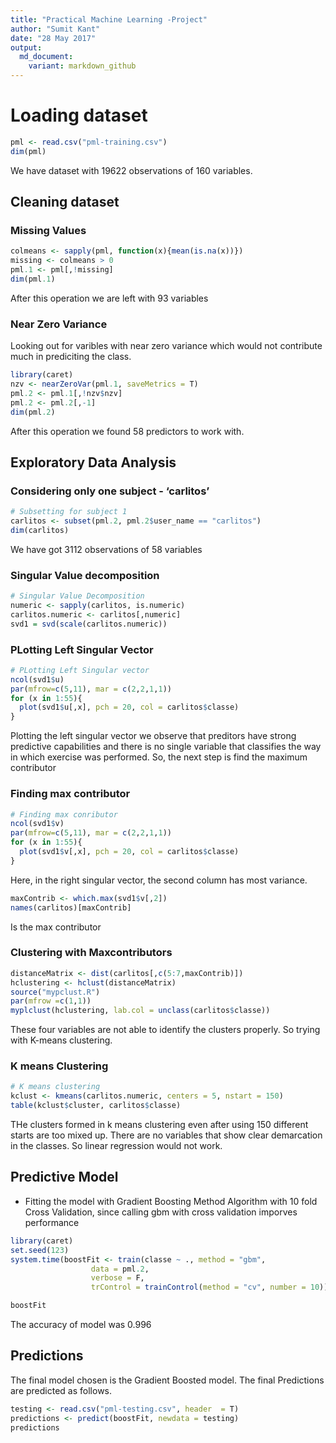 ```yaml
---
title: "Practical Machine Learning -Project"
author: "Sumit Kant"
date: "28 May 2017"
output:
  md_document:
    variant: markdown_github
---
```

# Loading dataset

```r
pml <- read.csv("pml-training.csv")
dim(pml)
```
We have dataset with 19622 observations of 160 variables.


## Cleaning dataset

### Missing Values
```r
colmeans <- sapply(pml, function(x){mean(is.na(x))})
missing <- colmeans > 0
pml.1 <- pml[,!missing]
dim(pml.1)
```

After this operation we are left with 93 variables

### Near Zero Variance

Looking out for varibles with near zero variance which would not contribute much in prediciting the class.

```r
library(caret)
nzv <- nearZeroVar(pml.1, saveMetrics = T)
pml.2 <- pml.1[,!nzv$nzv]
pml.2 <- pml.2[,-1]
dim(pml.2)
```

After this operation we found 58 predictors to work with.

## Exploratory Data Analysis

### Considering only one subject - 'carlitos'
```r
# Subsetting for subject 1
carlitos <- subset(pml.2, pml.2$user_name == "carlitos")
dim(carlitos)
```
We have got 3112 observations of 58 variables

### Singular Value decomposition

```r
# Singular Value Decomposition
numeric <- sapply(carlitos, is.numeric)
carlitos.numeric <- carlitos[,numeric]
svd1 = svd(scale(carlitos.numeric))
```

### PLotting Left Singular Vector
```r
# PLotting Left Singular vector
ncol(svd1$u)
par(mfrow=c(5,11), mar = c(2,2,1,1))
for (x in 1:55){
  plot(svd1$u[,x], pch = 20, col = carlitos$classe)
}
```

Plotting the left singular vector we observe that preditors have strong predictive capabilities and there is no single variable that classifies the way in which exercise was performed. So, the next step is find the maximum contributor 

### Finding max contributor
```r
# Finding max conributor
ncol(svd1$v)
par(mfrow=c(5,11), mar = c(2,2,1,1))
for (x in 1:55){
  plot(svd1$v[,x], pch = 20, col = carlitos$classe)
}
```

Here, in the right singular vector, the second column has most variance. 

```r
maxContrib <- which.max(svd1$v[,2])
names(carlitos)[maxContrib]
```

Is the max contributor

### Clustering with Maxcontributors
```r
distanceMatrix <- dist(carlitos[,c(5:7,maxContrib)])
hclustering <- hclust(distanceMatrix)
source("mypclust.R")
par(mfrow =c(1,1))
myplclust(hclustering, lab.col = unclass(carlitos$classe))
```

These four variables are not able to identify the clusters properly. So trying with K-means clustering.

### K means Clustering

```r
# K means clustering
kclust <- kmeans(carlitos.numeric, centers = 5, nstart = 150)
table(kclust$cluster, carlitos$classe)
```

THe clusters formed in k means clustering even after using 150 different starts are too mixed up. There are no variables that show clear demarcation in the classes. So linear regression would not work.

## Predictive Model

* Fitting the model with Gradient Boosting Method Algorithm with 10 fold Cross Validation, since calling gbm with cross validation imporves performance

```r
library(caret)
set.seed(123)
system.time(boostFit <- train(classe ~ ., method = "gbm", 
                  data = pml.2, 
                  verbose = F, 
                  trControl = trainControl(method = "cv", number = 10)))
```

```r
boostFit
```

The accuracy of model was 0.996

## Predictions

The final model chosen is the Gradient Boosted model. The final Predictions are predicted as follows.
```r
testing <- read.csv("pml-testing.csv", header  = T)
predictions <- predict(boostFit, newdata = testing)
predictions
```








